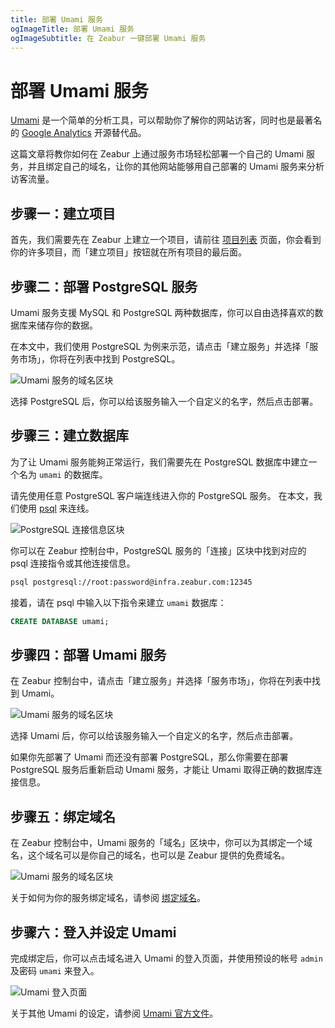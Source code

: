 ```yaml
---
title: 部署 Umami 服务
ogImageTitle: 部署 Umami 服务
ogImageSubtitle: 在 Zeabur 一键部署 Umami 服务
---
```



# 部署 Umami 服务

[Umami](https://umami.is/) 是一个简单的分析工具，可以帮助你了解你的网站访客，同时也是最著名的 [Google Analytics](https://analytics.google.com/) 开源替代品。

这篇文章将教你如何在 Zeabur 上通过服务市场轻松部署一个自己的 Umami 服务，并且绑定自己的域名，让你的其他网站能够用自己部署的 Umami 服务来分析访客流量。

## 步骤一：建立项目

首先，我们需要先在 Zeabur 上建立一个项目，请前往 [项目列表](https://dash.zeabur.com/projects) 页面，你会看到你的许多项目，而「建立项目」按钮就在所有项目的最后面。

## 步骤二：部署 PostgreSQL 服务

Umami 服务支援 MySQL 和 PostgreSQL 两种数据库，你可以自由选择喜欢的数据库来储存你的数据。

在本文中，我们使用 PostgreSQL 为例来示范，请点击「建立服务」并选择「服务市场」，你将在列表中找到 PostgreSQL。

![Umami 服务的域名区块](/marketplace/umami/deploy-postgresql.png)

选择 PostgreSQL 后，你可以给该服务输入一个自定义的名字，然后点击部署。

## 步骤三：建立数据库

为了让 Umami 服务能夠正常运行，我们需要先在 PostgreSQL 数据库中建立一个名为 `umami` 的数据库。

请先使用任意 PostgreSQL 客户端连线进入你的 PostgreSQL 服务。 在本文，我们使用 [psql](https://www.postgresql.org/docs/9.1/app-psql.html) 来连线。

![PostgreSQL 连接信息区块](/marketplace/umami/postgre-connect.png)

你可以在 Zeabur 控制台中，PostgreSQL 服务的「连接」区块中找到对应的 psql 连接指令或其他连接信息。

```bash
psql postgresql://root:password@infra.zeabur.com:12345
```

接着，请在 psql 中输入以下指令来建立 `umami` 数据库：

```sql
CREATE DATABASE umami;
```

## 步骤四：部署 Umami 服务

在 Zeabur 控制台中，请点击「建立服务」并选择「服务市场」，你将在列表中找到 Umami。

![Umami 服务的域名区块](/marketplace/umami/deploy-umami.png)

选择 Umami 后，你可以给该服务输入一个自定义的名字，然后点击部署。

<Callout>
  如果你先部署了 Umami 而还没有部署 PostgreSQL，那么你需要在部署 PostgreSQL 服务后重新启动 Umami 服务，才能让 Umami 取得正确的数据库连接信息。
</Callout>

## 步骤五：绑定域名

在 Zeabur 控制台中，Umami 服务的「域名」区块中，你可以为其绑定一个域名，这个域名可以是你自己的域名，也可以是 Zeabur 提供的免费域名。

![Umami 服务的域名区块](/marketplace/umami/umami-domain.png)

关于如何为你的服务绑定域名，请参阅 [绑定域名](../deploy/domain-binding)。

## 步骤六：登入并设定 Umami

完成绑定后，你可以点击域名进入 Umami 的登入页面，并使用预设的帐号 `admin` 及密码 `umami` 来登入。

![Umami 登入页面](/marketplace/umami/umami-screenshot.png)

关于其他 Umami 的设定，请参阅 [Umami 官方文件](https://umami.is/docs)。
